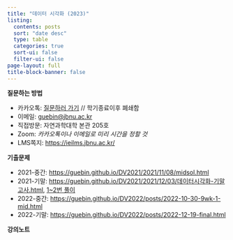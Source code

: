 ```yaml
---
title: "데이터 시각화 (2023)"
listing:
  contents: posts
  sort: "date desc"
  type: table
  categories: true
  sort-ui: false
  filter-ui: false
page-layout: full
title-block-banner: false
---
```


**질문하는 방법**

- 카카오톡: [질문하러 가기](http://pf.kakao.com/_xeexnxdG/chat) // 학기종료이후 폐쇄함
- 이메일: <guebin@jbnu.ac.kr>
- 직접방문: 자연과학대학 본관 205호 
- Zoom: *카카오톡이나 이메일로 미리 시간을 정할 것*
- LMS쪽지: <https://ieilms.jbnu.ac.kr/>

**기출문제**

- 2021-중간: <https://guebin.github.io/DV2021/2021/11/08/midsol.html>
- 2021-기말: <https://guebin.github.io/DV2021/2021/12/03/데이터시각화-기말고사.html>, [1~2번 풀이](https://guebin.github.io/DV2021/2021/12/20/데이터시각화-기말고사풀이.html)
- 2022-중간: <https://guebin.github.io/DV2022/posts/2022-10-30-9wk-1-mid.html>
- 2022-기말: <https://guebin.github.io/DV2022/posts/2022-12-19-final.html>

**강의노트** 